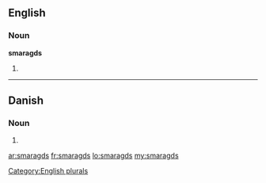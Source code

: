 ==English==

===Noun===
'''smaragds'''

# {{plural of|[[smaragd]]}}

[[Category:English plurals]]

----

==Danish==

===Noun===
{{infl|da|noun form|g=c}}

# {{form of|genitive singular indefinite|smaragd|lang=da}}

[[ar:smaragds]]
[[fr:smaragds]]
[[lo:smaragds]]
[[my:smaragds]]